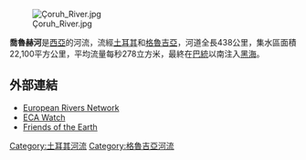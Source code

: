 [[Image:Çoruh_River.jpg|right]]

'''喬魯赫河'''是[[西亞|西亞]]的河流，流經[[土耳其|土耳其]]和[[格魯吉亞|格魯吉亞]]，河道全長438公里，集水區面積22,100平方公里，平均流量每秒278立方米，最終在[[巴統|巴統]]以南注入[[黑海|黑海]]。

==外部連結==
* [http://www.rivernet.org/turquie/yusufeli.htm European Rivers Network]{{Wayback|url=http://www.rivernet.org/turquie/yusufeli.htm |date=20201115093245 }}
* [https://web.archive.org/web/20120207224530/http://www.eca-watch.org/problems/dams/Comments_Yusufeli_EIA_9oct06.pdf ECA Watch]
* [http://www.foe.co.uk/pubsinfo/briefings/pdf/20020220161528.pdf Friends of the Earth]{{Wayback|url=http://www.foe.co.uk/pubsinfo/briefings/pdf/20020220161528.pdf |date=20081014045732 }}

{{coord|41.6047|N|41.5742|E|source:kolossus-dewiki|display=title}}

{{Turkey-geo-stub}}
{{Georgia-geo-stub}}
[[Category:土耳其河流|Category:土耳其河流]]
[[Category:格魯吉亞河流|Category:格魯吉亞河流]]